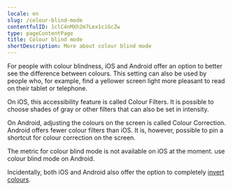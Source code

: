 ```yaml
---
locale: en
slug: /colour-blind-mode
contentfulID: 1clC4nMXh2m7Lex1ciGcZw
type: pageContentPage
title: Colour blind mode
shortDescription: More about colour blind mode
---
```


For people with colour blindness, iOS and Android offer an option to better see the difference between colours. This setting can also be used by people who, for example, find a yellower screen light more pleasant to read on their tablet or telephone.

On iOS, this accessibility feature is called Colour Filters. It is possible to choose shades of gray or other filters that can also be set in intensity.

On Android, adjusting the colours on the screen is called Colour Correction. Android offers fewer colour filters than iOS. It is, however, possible to pin a shortcut for colour correction on the screen.


<TwoColumnBlock>
  <LeftColumn>
    <ColumnRow>
      <TextBlock
        showBackgroundColor={true}>
        The metric for colour blind mode is not available on iOS at the moment. 
        <CustomLink url="/en/stats/colour-blind-mode" label="More about colour blind mode" external={false}/>
      </TextBlock>
    </ColumnRow>
  </LeftColumn>
  <RightColumn>
    <ColumnRow>
      <PercentageBlock
        metrics={[
          { title: 'Colour blind mode', key: 'android-accessibility_is_color_blind_mode_enabled-true', isPercentage: true }
        ]}
        linkLabel="More about colour blind mode"
        linkUrl="/en/stats/colour-blind-mode">
        use colour blind mode on Android.
      </PercentageBlock>
    </ColumnRow>
  </RightColumn>
</TwoColumnBlock>

Incidentally, both iOS and Android also offer the option to completely [invert colours](/en/stats/invert-colours).